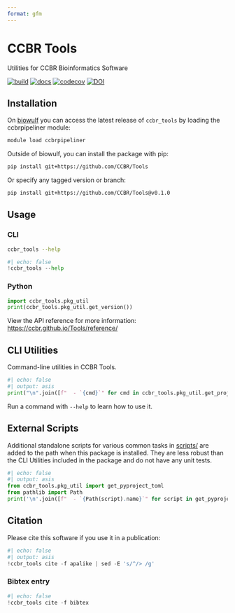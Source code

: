 ```yaml
---
format: gfm
---
```


<!-- README.md is generated from README.qmd. Please edit that file -->

# CCBR Tools

Utilities for CCBR Bioinformatics Software

[![build](https://github.com/CCBR/Tools/actions/workflows/build-python.yml/badge.svg)](https://github.com/CCBR/Tools/actions/workflows/build-python.yml)
[![docs](https://github.com/CCBR/Tools/actions/workflows/docs-quartodoc.yml/badge.svg)](https://github.com/CCBR/Tools/actions/workflows/docs-quartodoc.yml)
[![codecov](https://codecov.io/gh/CCBR/Tools/graph/badge.svg?token=O73NOR65B3)](https://codecov.io/gh/CCBR/Tools)
[![DOI](https://zenodo.org/badge/DOI/10.5281/zenodo.13377166.svg)](https://doi.org/10.5281/zenodo.13377166)

## Installation

On [biowulf](https://hpc.nih.gov/) you can access the latest release of `ccbr_tools` by loading the ccbrpipeliner module:

```sh
module load ccbrpipeliner
```

Outside of biowulf, you can install the package with pip:

```sh
pip install git+https://github.com/CCBR/Tools
```

Or specify any tagged version or branch:

```sh
pip install git+https://github.com/CCBR/Tools@v0.1.0
```

## Usage

### CLI

```sh
ccbr_tools --help
```

```python
#| echo: false
!ccbr_tools --help
```

### Python

```python
import ccbr_tools.pkg_util
print(ccbr_tools.pkg_util.get_version())
```

View the API reference for more information:
<https://ccbr.github.io/Tools/reference/>


## CLI Utilities

Command-line utilities in CCBR Tools.

```python
#| echo: false
#| output: asis
print("\n".join([f"  - `{cmd}`" for cmd in ccbr_tools.pkg_util.get_project_scripts()]))
```

Run a command with `--help` to learn how to use it.

## External Scripts

Additional standalone scripts for various common tasks in [scripts/](scripts/) are added to the path when this package is installed.
They are less robust than the CLI Utilities included in the package and do not have any unit tests.

```python
#| echo: false
#| output: asis
from ccbr_tools.pkg_util import get_pyproject_toml
from pathlib import Path
print('\n'.join([f"  - `{Path(script).name}`" for script in get_pyproject_toml()['tool']['setuptools']['script-files']]))
```


## Citation

Please cite this software if you use it in a publication:

```python
#| echo: false
#| output: asis
!ccbr_tools cite -f apalike | sed -E 's/^/> /g'
```


### Bibtex entry

```python
#| echo: false
!ccbr_tools cite -f bibtex
```

